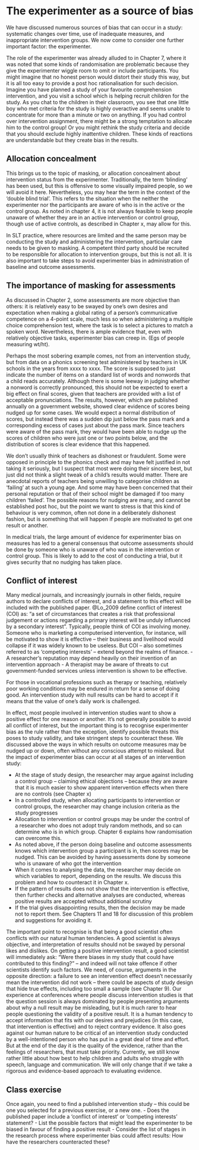 <!-- Dorothy: I wonder if we should move this chapter ahead of RCTs? It is much simpler-->
# The experimenter as a source of bias

We have discussed numerous sources of bias that can occur in a study: systematic changes over time, use of inadequate measures, and inappropriate intervention groups. We now come to consider one further important factor: the experimenter.

The role of the experimenter was already alluded to in Chapter 7, where it was noted that some kinds of randomisation are problematic because they give the experimenter wiggle room to omit or include participants. You might imagine that no honest person would distort their study this way, but it is all too easy to provide a post hoc rationalisation for such decision. Imagine you have planned a study of your favourite comprehension intervention, and you visit a school which is helping recruit children for the study. As you chat to the children in their classroom, you see that one little boy who met criteria for the study is highly overactive and seems unable to concentrate for more than a minute or two on anything. If you had control over intervention assignment, there might be a strong temptation to  allocate him to the control group! Or you might rethink the study criteria and decide that you should exclude highly inattentive children. These kinds of reactions are understandable but they create bias in the results.

## Allocation concealment

This brings us to the topic of masking, or allocation concealment about intervention status from the experimenter. Traditionally, the term 'blinding' has been used, but this is offensive to some visually impaired people, so we will avoid it here. Nevertheless, you may hear the term in the context of the 'double blind trial'. This refers to the situation when the neither the experimenter nor the participants are aware of who is in the active or the control group. As noted in chapter 4, it is not always feasible to keep people unaware of whether they are in an active intervention or control group, though use of active controls, as described in Chapter x, may allow for this.

In SLT practice, where resources are limited and the same person may be conducting the study and administering the intervention, particular care needs to be given to masking. A competent third party should be recruited to be responsible for allocation to intervention groups, but this is not all. It is also important to take steps to avoid experimenter bias in administration of baseline and outcome assessments. 

## The importance of masking for assessments

As discussed in Chapter 2, some assessments are more objective than others: it is relatively easy to be swayed by one's own desires and expectation when making a global rating of a person's communicative competence on a 4-point scale, much less so when administering a multiple choice comprehension test, where the task is to select a pictures to match a spoken word. Nevertheless, there is ample evidence that, even with relatively objective tasks, experimenter bias can creep in. (Egs of people measuring wt/ht). 

Perhaps the most sobering example comes, not from an intervention study, but from data on a phonics screening test administered by teachers in UK schools in the years from xxxx to xxxx. The score is supposed to just indicate the number of items on a standard list of words and nonwords that a child reads accurately. Although there is some leeway in judging whether a nonword is correctly pronounced, this should not be expected to exert a big effect on final scores, given that teachers are provided with a list of acceptable pronunciations. The results, however, which are published annually on a government website, showed clear evidence of scores being nudged up for some cases. We would expect a normal distribution of scores, but instead there was a sudden dip just below the pass mark and a corresponding excess of cases just about the pass mark. Since teachers were aware of the pass mark, they would have been able to nudge up the scores of children who were just one or two points below, and the distribution of scores is clear evidence that this happened. 
<!-- Dorothy comment: there is an update of this - check paper by ?Fiona Duff. -->

We don't usually think of teachers as dishonest or fraudulent. Some were opposed in principle to the phonics check and may have felt justified in not taking it seriously, but I suspect that most were doing their sincere best, but just did not think a slight tweak of a child's results would matter. There are anecdotal reports of teachers being unwilling to categorise children as 'failing' at such a young age. And some may have been concerned that their personal reputation or that of their school might be damaged if too many children 'failed'. The possible reasons for nudging are many, and cannot be established post hoc, but the point we want to stress is that this kind of behaviour is very common, often not done in a deliberately dishonest fashion, but is something that will happen if people are motivated to get one result or another.

In medical trials, the large amount of evidence for experimenter bias on measures has led to a general consensus that outcome assessments should be done by someone who is unaware of who was in the intervention or control group. This is likely to add to the cost of conducting a trial, but it gives security that no nudging has taken place.

## Conflict of interest 

Many medical journals, and increasingly journals in other fields, require authors to declare conflicts of interest, and a statement to this effect will be included with the published paper. @Lo_2009 define conflict of interest (COI) as:
"a set of circumstances that creates a risk that professional judgement or actions regarding a primary interest will be unduly influenced by a secondary interest”.
Typically, people think of COI as involving money. Someone who is marketing a computerised intervention, for instance, will be motivated to show it is effective – their business and livelihood would collapse if it was widely known to be useless. But COI – also sometimes referred to as 'competing interests' – extend beyond the realms of finance. 
-	A researcher's reputation may depend heavily on their invention of an intervention approach
-	A therapist may be aware of threats to cut government-funded services unless intervention is shown to be effective. 

For those in vocational professions such as therapy or teaching, relatively poor working conditions may be endured in return for a sense of doing good. An intervention study with null results can be hard to accept if it means that the value of one's daily work is challenged. 

In effect, most people involved in intervention studies want to show a positive effect for one reason or another. It's not generally possible to avoid all conflict of interest, but the important thing is to recognise experimenter bias as the rule rather than the exception, identify possible threats this poses to study validity, and  take stringent steps to counteract these.  We discussed above the ways in which results on outcome measures may be nudged up or down, often without any conscious attempt to mislead. But the impact of experimenter bias can occur at all stages of an intervention study:

-	At the stage of study design, the researcher may argue against including a control group – claiming ethical objections – because they are aware that it is much easier to show apparent intervention effects when there are no controls (see Chapter x)
-	In a controlled study, when allocating participants to intervention or control groups, the researcher may change inclusion criteria as the study progresses
-	Allocation to intervention or control groups may be under the control of a researcher who does not adopt truly random methods, and so can determine who is in which group. Chapter 6 explains how randomisation can overcome this.
-	As noted above, if the person doing baseline and outcome assessments knows which intervention group a participant is in, then scores may be nudged. This can be avoided by having assessments done by someone who is unaware of who got the intervention
-	When it comes to analysing the data, the researcher may decide on which variables to report, depending on the results. We discuss this problem and how to counteract it in Chapter x.
-	If the pattern of results does not show that the intervention is effective, then further checks and alternative analyses are conducted, whereas positive results are accepted without additional scrutiny 
-	If the trial gives disappointing results, then the decision may be made not to report them. See Chapters 11 and 18 for discussion of this problem and suggestions for avoiding it.

The important point to recognise is that being a good scientist often conflicts with our natural human tendencies. A good scientist is always objective, and interpretation of results should not be swayed by personal likes and dislikes. On getting a positive intervention result, a good scientist will immediately ask: "Were there biases in my study that could have contributed to this finding?" – and indeed will not take offence if other scientists identify such factors. We need, of course, arguments in the opposite direction: a failure to see an intervention effect doesn't necessarily mean the intervention did not work – there could be aspects of study design that hide true effects, including too small a sample (see Chapter 9). Our experience at conferences where people discuss intervention studies is that the question session is always dominated by people presenting arguments about why a null result may be misleading, but it is much rarer to hear people questioning the validity of a positive result. It is a human tendency to accept information that fits with our desires and prejudices (in this case, that intervention is effective) and to reject contrary evidence. It also goes against our human nature to be critical of an intervention study conducted by a well-intentioned person who has put in a great deal of time and effort. But at the end of the day it is the quality of the evidence, rather than the feelings of researchers, that must take priority. Currently, we still know rather little about how best to help children and adults who struggle with speech, language and communication. We will only change that if we take a rigorous and evidence-based approach to evaluating evidence.

## Class exercise

Once again, you need to find a published intervention study – this could be one you selected for a previous exercise, or a new one.
-	Does the published paper include a 'conflict of interest' or 'competing interests' statement? 
-	List the possible factors that might lead the experimenter to be biased in favour of finding a positive result
-	Consider the list of stages in the research process where experimenter bias could affect results: How have the researchers counteracted these?

